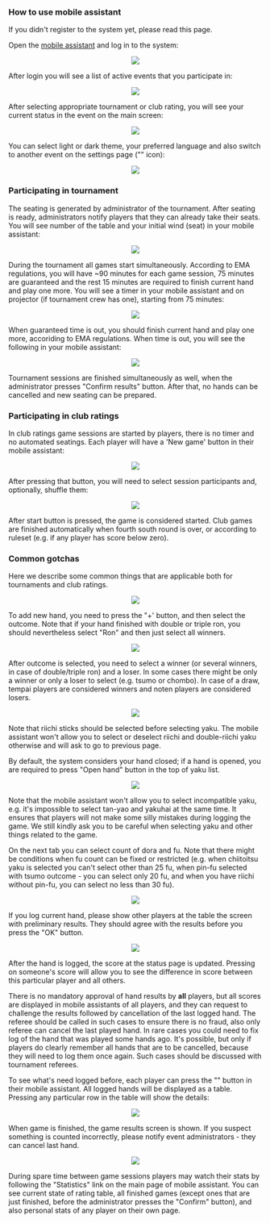 
<Meta title='Mobile assistant instructions - Mahjong Pantheon'
      description='How to start playing using Mahjong Pantheon' />

### How to use mobile assistant

If you didn't register to the system yet, please read <Link to='/getStarted'>this page</Link>.

Open the <a href={env.urls.tyr} target='_blank'>mobile assistant</a> and log in to the system:

<Center><img src='/assets/img/forPlayers/tyr-1-login.avif' style={{ maxWidth: 500, width: '100%' }} /></Center>

After login you will see a list of active events that you participate in:

<Center><img src='/assets/img/forPlayers/tyr-2-select-event.avif' style={{ maxWidth: 500, width: '100%' }} /></Center>

After selecting appropriate tournament or club rating, you will see your current status in the event on the main screen:

<Center><img src='/assets/img/forPlayers/tyr-3-ongoing-game-home.avif' style={{ maxWidth: 500, width: '100%' }} /></Center>

You can select light or dark theme, your preferred language and also switch to another event on the settings
page ("<IconSettings size={14} />" icon):

<Center><img src='/assets/img/forPlayers/tyr-4-settings.avif' style={{ maxWidth: 500, width: '100%' }} /></Center>

### Participating in tournament

The seating is generated by administrator of the tournament. After seating is ready, administrators notify players
that they can already take their seats. You will see number of the table and your initial wind (seat) in your
mobile assistant:

<Center><img src='/assets/img/forPlayers/tyr-5-tourn-table-number.avif' style={{ maxWidth: 500, width: '100%' }} /></Center>

During the tournament all games start simultaneously. According to EMA regulations, you will have ~90 minutes for
each game session, 75 minutes are guaranteed and the rest 15 minutes are required to finish current hand and play
one more. You will see a timer in your mobile assistant and on projector (if tournament crew has one), starting
from 75 minutes:

<Center><img src='/assets/img/forPlayers/tyr-6-tourn-table-timer.avif' style={{ maxWidth: 500, width: '100%' }} /></Center>

When guaranteed time is out, you should finish current hand and play one more, accoriding to EMA regulations. When
time is out, you will see the following in your mobile assistant:

<Center><img src='/assets/img/forPlayers/tyr-7-tourn-table-time-out.avif' style={{ maxWidth: 500, width: '100%' }} /></Center>

Tournament sessions are finished simultaneously as well, when the administrator presses "Confirm results" button.
After that, no hands can be cancelled and new seating can be prepared.

### Participating in club ratings

In club ratings game sessions are started by players, there is no timer and no automated seatings. Each player will
have a 'New game' button in their mobile assistant:

<Center><img src='/assets/img/forPlayers/tyr-8-club-home.avif' style={{ maxWidth: 500, width: '100%' }} /></Center>

After pressing that button, you will need to select session participants and, optionally, shuffle them:

<Center><img src='/assets/img/forPlayers/tyr-9-select-players.avif' style={{ maxWidth: 500, width: '100%' }} /></Center>

After start button is pressed, the game is considered started. Club games are finished automatically when fourth
south round is over, or according to ruleset (e.g. if any player has score below zero).

### Common gotchas

Here we describe some common things that are applicable both for tournaments and club ratings.

<Center><img src='/assets/img/forPlayers/tyr-10-club-game.avif' style={{ maxWidth: 500, width: '100%' }} /></Center>

To add new hand, you need to press the "+' button, and then select the outcome. Note that if your hand finished with
double or triple ron, you should nevertheless select "Ron" and then just select all winners.

<Center><img src='/assets/img/forPlayers/tyr-11-club-game-select-outcome.avif' style={{ maxWidth: 500, width: '100%' }} /></Center>

After outcome is selected, you need to select a winner (or several winners, in case of double/triple ron) and a loser.
In some cases there might be only a winner or only a loser to select (e.g. tsumo or chombo). In case of a draw, tempai
players are considered winners and noten players are considered losers.

<Center><img src='/assets/img/forPlayers/tyr-12-select-winners.avif' style={{ maxWidth: 500, width: '100%' }} /></Center>

Note that riichi sticks should be selected before selecting yaku. The mobile assistant won't allow you to select or
deselect riichi and double-riichi yaku otherwise and will ask to go to previous page.

By default, the system considers your hand closed; if a hand is opened, you are required to press "Open hand" button
in the top of yaku list.

<Center><img src='/assets/img/forPlayers/tyr-13-select-yaku.avif' style={{ maxWidth: 500, width: '100%' }} /></Center>

Note that the mobile assistant won't allow you to select incompatible yaku, e.g. it's impossible to select tan-yao and
yakuhai at the same time. It ensures that players will not make some silly mistakes during logging the game. We still
kindly ask you to be careful when selecting yaku and other things related to the game.

On the next tab you can select count of dora and fu. Note that there might be conditions when fu count can be fixed
or restricted (e.g. when chiitoitsu yaku is selected you can't select other than 25 fu, when pin-fu selected with
tsumo outcome - you can select only 20 fu, and when you have riichi without pin-fu, you can select no less than 30 fu).

<Center><img src='/assets/img/forPlayers/tyr-14-select-dora.avif' style={{ maxWidth: 500, width: '100%' }} /></Center>

If you log current hand, please show other players at the table the screen with preliminary results. They should
agree with the results before you press the "OK" button.

<Center><img src='/assets/img/forPlayers/tyr-15-preview.avif' style={{ maxWidth: 500, width: '100%' }} /></Center>

After the hand is logged, the score at the status page is updated. Pressing on someone's score will allow you to see
the difference in score between this particular player and all others.

There is no mandatory approval of hand results by **all** players, but all scores are displayed in mobile assistants
of all players, and they can request to challenge the results followed by cancellation of the last logged hand. The
referee should be called in such cases to ensure there is no fraud, also only referee can cancel the last played hand.
In rare cases you could need to fix log of the hand that was played some hands ago. It's possible, but only if players
do clearly remember all hands that are to be cancelled, because they will need to log them once again. Such cases
should be discussed with tournament referees.

To see what's need logged before, each player can press the "<IconPlayerSkipBack size={14} />" button in their mobile
assistant. All logged hands will be displayed as a table. Pressing any particular row in the table will show the details:

<Center><img src='/assets/img/forPlayers/tyr-16-last-rounds.avif' style={{ maxWidth: 500, width: '100%' }} /></Center>

When game is finished, the game results screen is shown. If you suspect something is counted incorrectly, please notify
event administrators - they can cancel last hand.

<Center><img src='/assets/img/forPlayers/tyr-17-results.avif' style={{ maxWidth: 500, width: '100%' }} /></Center>

During spare time between game sessions players may watch their stats by following the "Statistics" link on the main
page of mobile assistant. You can see current state of rating table, all finished games (except ones that are just
finished, before the administrator presses the "Confirm" button), and also personal stats of any player on their own page.
